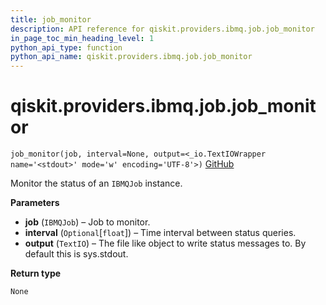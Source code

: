 ```yaml
---
title: job_monitor
description: API reference for qiskit.providers.ibmq.job.job_monitor
in_page_toc_min_heading_level: 1
python_api_type: function
python_api_name: qiskit.providers.ibmq.job.job_monitor
---
```


# qiskit.providers.ibmq.job.job\_monitor

<span id="qiskit.providers.ibmq.job.job_monitor" />

`job_monitor(job, interval=None, output=<_io.TextIOWrapper name='<stdout>' mode='w' encoding='UTF-8'>)` [GitHub](https://github.com/qiskit/qiskit-ibmq-provider/tree/stable/0.13/qiskit/providers/ibmq/job/job_monitor.py "view source code")

Monitor the status of an `IBMQJob` instance.

**Parameters**

*   **job** (`IBMQJob`) – Job to monitor.
*   **interval** (`Optional`\[`float`]) – Time interval between status queries.
*   **output** (`TextIO`) – The file like object to write status messages to. By default this is sys.stdout.

**Return type**

`None`

